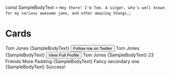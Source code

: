const SampleBodyText = `Hey there! I'm Tom. A singer, who's well known for my various awesome jams, and other amazing thangs.`;

<a id="Cards"></a>

# Cards
<div
    style={{
        maxWidth: 1024,
        display: 'grid',
        gridTemplateColumns: '1fr 1fr 1fr',
        gridColumnGap: 10,
        gridRowGap: 30,
        alignItems: 'start',
    }}>
    <Card is="article" textAlign="center">
        <CardImage />
        <CardTitle>Tom Jones</CardTitle>
        <CardBodyText mb={4} display="inline-block">
        {SampleBodyText}
        </CardBodyText>
        <Button bg="primary" color="white" borderRadius="large">
        <IconHeart />
        Follow me on Twitter
        </Button>
    </Card>
    <Card is="article" textAlign="center">
        <CardImage height="240px" />
        <CardTitle>Tom Jones</CardTitle>
        <CardBodyText mb={4} display="inline-block">
        {SampleBodyText}
        </CardBodyText>
        <Button bg="primary" color="white">
        View Full Profile
        </Button>
    </Card>
    <Card is="article">
        <CardImage />
        <CardTitle>Tom Jones</CardTitle>
        <CardBodyText>{SampleBodyText}</CardBodyText>
        <CardFooter>
        <TinyText color="grey">23 Friends</TinyText>
        </CardFooter>
    </Card>
    <Card is="article" p={8}>
        <CardTitle>More Padding</CardTitle>
        <CardBodyText>{SampleBodyText}</CardBodyText>
    </Card>
    <Card is="article" bg="secondary" borderRadius="small" boxShadow={60}>
        <CardTitle color="warning" fontWeight="normal">
        Fancy secondary one
        </CardTitle>
        <CardBodyText color="black"> {SampleBodyText}</CardBodyText>
    </Card>
    <Card is="article" borderRadius="small" boxShadow={60}>
        <CardTitle color="success" fontWeight="normal" mb={0}>
        Success!
        </CardTitle>
    </Card>
</div>